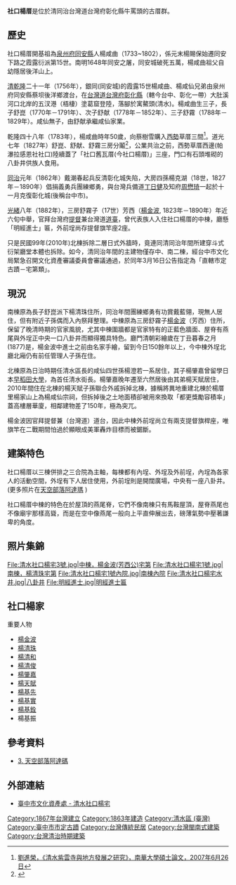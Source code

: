 {{coord|24.270933|120.570281|display=title}}
{{tw monument
|name=清水社口楊宅
|formername=
|image= 清水社口楊宅3號.jpg
|imagename=中棟，楊咸曲公廳
|othername=
|formalname=
|level= 市定古蹟
|class= 宅第
|time= 1867年
|material= 
|location= [[臺中市|臺中市]][[清水區_(臺灣)|清水區]]鎮新南路116巷1號、3號
|open= 
|cost= 
|website=
|reg_url =https://nchdb.boch.gov.tw/assets/advanceSearch/monument/20100712000001
}}
'''社口楊厝'''是位於清同治台灣道台灣府彰化縣牛罵頭的古厝群。

==歷史==
社口楊厝開基祖為[[泉州府|泉州府]][[同安縣|同安縣]]人楊咸曲（1733~1802），係元末楊賜保始遷同安下路之霞露衍派第15世。南明1648年同安之屠，同安城破死五萬，楊咸曲祖父自幼隱居後洋山上。

[[清|清]][[乾隆|乾隆]]二十一年（1756年），銀同(同安城)的霞露15世楊咸曲、楊咸仙兄弟由泉州府同安縣蔡坝後洋鄉渡台，在[[台灣道|台灣道]][[台灣府|台灣府]][[彰化縣_(清朝)|彰化縣]]（轄今台中、彰化一帶）大肚溪河口北岸的五汊港（梧棲）塗葛窟登陸，落腳於寓鰲頭(清水)。楊咸曲生三子，長子舒崑（1770年－1791年）、次子舒献（1778年－1852年）、三子舒霧（1788年－1829年）。咸仙無子，由舒献承繼咸仙家業。

乾隆四十八年（1783年），楊咸曲時年50歲，向蔡樹雪購入[[西勢|西勢]]草厝三間<ref>[http://nhuir.nhu.edu.tw/retrieve/31190/095NHU05699014-001.pdf 劉進榮，《清水紫雲寺與地方發展之研究》，南華大學碩士論文，2007年6月26日]</ref>。道光七年（1827年）舒崑、舒献、舒霧三房分鬮<ref>{{Cite web |url=http://catalog.digitalarchives.tw/item/00/47/d0/15.html |title=《道光七年舒獻、舒霧、姪芳英等仝立鬮書》，典藏臺灣網站 |access-date=2015-08-29 |archive-date=2020-10-19 |archive-url=https://web.archive.org/web/20201019215930/https://catalog.digitalarchives.tw/item/00/47/d0/15.html |dead-url=no }}</ref>，公業共治之前，西勢草厝西邊(帕瀑拉感恩社社口)陸續蓋了「社口舊瓦厝(今社口楊厝)」三座，門口有石頭堆砌的八卦井供族人食用。

[[同治|同治]]元年（1862年）戴潮春起兵反清彰化城失陷，大房四孫楊克湖（18世，1827年－1890年）倡捐義勇兵團練鄉勇，與台灣兵備道[[丁日健|丁日健]]及知府[[周懋琦|周懋琦]]一起於十一月克復彰化城(後稱台中市)。

[[光緒|光緒]]八年（1882年），三房舒霧子（17世）芳西（[[楊金波|楊金波]], 1823年－1890年）年近六旬中舉，官拜台灣府[[提督|提督]]兼台灣道[[道臺|道臺]]，曾代表族人入住社口楊厝的中棟，廳懸「明經進士」匾，外前埕尚存提督旗竿座2座。

只是民國99年(2010年)北棟拆除二層日式外牆時，竟連同清同治年間所建穿斗式衍架廳堂本體也拆除。如今，清同治年間的主建物僅存中、南二棟，經台中市文化局緊急召開文化資產審議委員會審議通過，於同年3月16日公告指定為「直轄市定古蹟－宅第類」。

== 現況 ==
南棟原為長子舒崑派下楊清珠住所，同治年間團練鄉勇有功賞戴藍翎，現無人居住，但有附近子孫偶而入內祭拜整理。中棟原為三房舒霧子[[楊金波|楊金波]]（芳西）住所，保留了晚清時期的官家風貌，尤其中棟圍牆都是官家特有的正藍色牆面、屋脊有燕尾與外埕正中央一口八卦井而顯得獨具特色。廳門清朝彩繪歲在丁丑暮春之月(1877)是，楊金波中進士之前由名家手繪，留到今日150餘年以上，今中棟外埕北廳北廂仍有前任管理人子孫在住。

北棟原為日治時期任清水區長的咸仙四世孫楊澄若一系居住，其子楊肇嘉曾留學日本[[早稻田大學|早稻田大學]]，為首任清水街長。楊肇嘉晚年遷至六然居後由其弟楊天賦居住，2010年間住在北棟的楊天賦子孫聯合外戚拆掉北棟，據稱將異地重建北棟於楊厝里楊家山上為楊咸仙宗祠，但拆掉後之土地面積卻被用來換取「都更獎勵容積率」蓋高樓層華廈，相鄰建物差了150年，極為突兀。

楊金波因官拜提督兼（台灣道）道台，因此中棟外前埕尚立有兩支提督旗桿座，唯旗竿在二戰期間怕過於顯眼成美軍轟炸目標而被鋸斷。

==建築特色==
社口楊厝以三棟併排之三合院為主軸，每棟都有內埕、外埕及外前埕，內埕為各家人的活動空間，外埕有下人居住使用，外前埕則是開闊廣場，中央有一座八卦井。(更多照片在[http://naturallybread.yam.org.tw/2006-adamanotice/oldhouse-y3/oldhouse-y3-101.htm 天空部落阿達瑪] {{Wayback|url=http://naturallybread.yam.org.tw/2006-adamanotice/oldhouse-y3/oldhouse-y3-101.htm |date=20160707030702 }})

社口楊厝中棟的特色在於屋頂的燕尾脊，它們不像南棟只有馬鞍屋頂，屋脊燕尾也不像廟宇那樣高聳，而是在空中像燕尾一般向上平直伸展出去，磅薄氣勢中壓著謙卑的角度。

==照片集錦==
<gallery>
File:清水社口楊宅3號.jpg|中棟，楊金波(芳西公)宅第
File:清水社口楊宅1號.jpg|南棟，楊清珠宅第
File:清水社口楊宅1號內院.jpg|南棟內院
File:清水社口楊宅水井.jpg|八卦井
File:明經進士.jpg|明經進士匾
</gallery>

== 社口楊家 ==
;重要人物
*[[楊金波|楊金波]]
*[[楊清珠|楊清珠]]
*[[楊清和|楊清和]]
*[[楊清俊|楊清俊]]
*[[楊肇嘉|楊肇嘉]]
*[[楊天賦|楊天賦]]
*[[楊基先|楊基先]]
*[[楊基實|楊基實]]
*[[楊基銓|楊基銓]]
*楊基振

==參考資料==
{{Reflist}}
*[http://naturallybread.yam.org.tw/2006-adamanotice/oldhouse-y3/oldhouse-y3-101.htm 3. 天空部落阿達碼] {{Wayback|url=http://naturallybread.yam.org.tw/2006-adamanotice/oldhouse-y3/oldhouse-y3-101.htm |date=20160707030702 }}

==外部連結==
{{Commons cat|Yang's Mansion in Shekou of Qingshui}}
*[https://web.archive.org/web/20190114210636/http://www.tchac.taichung.gov.tw/building?uid=33&pid=10 臺中市文化資產處 - 清水社口楊宅]

{{台中市文化資產}}{{中華民國直轄市定古蹟}}

[[Category:1867年台灣建立|Category:1867年台灣建立]]
[[Category:1863年建造|Category:1863年建造]]
[[Category:清水區_(臺灣)|Category:清水區 (臺灣)]]
[[Category:臺中市市定古蹟|Category:臺中市市定古蹟]]
[[Category:台灣傳統民居|Category:台灣傳統民居]]
[[Category:台灣閩南式建築|Category:台灣閩南式建築]]
[[Category:台灣清治時期建築|Category:台灣清治時期建築]]